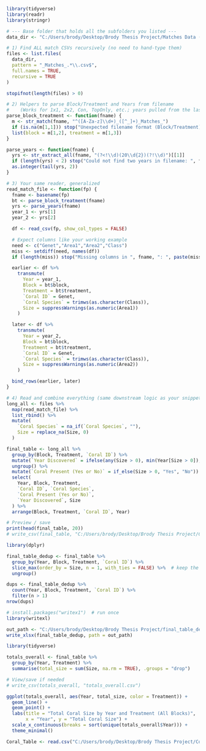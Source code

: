 



```r
library(tidyverse)
library(readr)
library(stringr)

# --- Base folder that holds all the subfolders you listed ---
data_dir <- "C:/Users/brody/Desktop/Brody Thesis Project/Matches Data (NO GEN)"

# 1) Find ALL match CSVs recursively (no need to hand-type them)
files <- list.files(
  data_dir,
  pattern = "_Matches_.*\\.csv$",
  full.names = TRUE,
  recursive = TRUE
)

stopifnot(length(files) > 0)

# 2) Helpers to parse Block/Treatment and Years from filename
#    (Works for 1x1, 2x2, Con, TopOnly, etc.; years pulled from the last two 4-digit tokens)
parse_block_treatment <- function(fname) {
  m <- str_match(fname, "^([A-Za-z]\\d+)_([^_]+)_Matches_")
  if (is.na(m[1,1])) stop("Unexpected filename format (Block/Treatment): ", fname)
  list(block = m[1,2], treatment = m[1,3])
}

parse_years <- function(fname) {
  yrs <- str_extract_all(fname, "(?<!\\d)(20\\d{2})(?!\\d)")[[1]]
  if (length(yrs) < 2) stop("Could not find two years in filename: ", fname)
  as.integer(tail(yrs, 2))
}

# 3) Your same reader, generalized
read_match_file <- function(fp) {
  fname <- basename(fp)
  bt <- parse_block_treatment(fname)
  yrs <- parse_years(fname)
  year_1 <- yrs[1]
  year_2 <- yrs[2]

  df <- read_csv(fp, show_col_types = FALSE)

  # Expect columns like your working example
  need <- c("Genet","Area1","Area2","Class")
  miss <- setdiff(need, names(df))
  if (length(miss)) stop("Missing columns in ", fname, ": ", paste(miss, collapse=", "))

  earlier <- df %>%
    transmute(
      Year = year_1,
      Block = bt$block,
      Treatment = bt$treatment,
      `Coral ID` = Genet,
      `Coral Species` = trimws(as.character(Class)),
      Size = suppressWarnings(as.numeric(Area1))
    )

  later <- df %>%
    transmute(
      Year = year_2,
      Block = bt$block,
      Treatment = bt$treatment,
      `Coral ID` = Genet,
      `Coral Species` = trimws(as.character(Class)),
      Size = suppressWarnings(as.numeric(Area2))
    )

  bind_rows(earlier, later)
}

# 4) Read and combine everything (same downstream logic as your snippet)
long_all <- files %>%
  map(read_match_file) %>%
  list_rbind() %>%
  mutate(
    `Coral Species` = na_if(`Coral Species`, ""),
    Size = replace_na(Size, 0)
  )

final_table <- long_all %>%
  group_by(Block, Treatment, `Coral ID`) %>%
  mutate(`Year Discovered` = ifelse(any(Size > 0), min(Year[Size > 0]), NA_integer_)) %>%
  ungroup() %>%
  mutate(`Coral Present (Yes or No)` = if_else(Size > 0, "Yes", "No")) %>%
  select(
    Year, Block, Treatment,
    `Coral ID`, `Coral Species`,
    `Coral Present (Yes or No)`,
    `Year Discovered`, Size
  ) %>%
  arrange(Block, Treatment, `Coral ID`, Year)

# Preview / save
print(head(final_table, 20))
# write_csv(final_table, "C:/Users/brody/Desktop/Brody Thesis Project/Combined_Coral_Data_Table.csv")

```


```r
library(dplyr)

final_table_dedup <- final_table %>%
  group_by(Year, Block, Treatment, `Coral ID`) %>%
  slice_max(order_by = Size, n = 1, with_ties = FALSE) %>%  # keep the best one
  ungroup()
```



```r
dups <- final_table_dedup %>%
  count(Year, Block, Treatment, `Coral ID`) %>%
  filter(n > 1)
nrow(dups)

```



```r
# install.packages("writex1")  # run once
library(writexl)

out_path <- "C:/Users/brody/Desktop/Brody Thesis Project/final_table_dedup.xlsx"
write_xlsx(final_table_dedup, path = out_path)

```



```r
library(tidyverse)

totals_overall <- final_table %>%
  group_by(Year, Treatment) %>%
  summarise(total_size = sum(Size, na.rm = TRUE), .groups = "drop")

# View/save if needed
# write_csv(totals_overall, "totals_overall.csv")

ggplot(totals_overall, aes(Year, total_size, color = Treatment)) +
  geom_line() +
  geom_point() +
  labs(title = "Total Coral Size by Year and Treatment (All Blocks)",
       x = "Year", y = "Total Coral Size") +
  scale_x_continuous(breaks = sort(unique(totals_overall$Year))) +
  theme_minimal()

```


```r
Coral_Table <- read.csv("C:/Users/brody/Desktop/Brody Thesis Project/Coral Table.csv")
```



